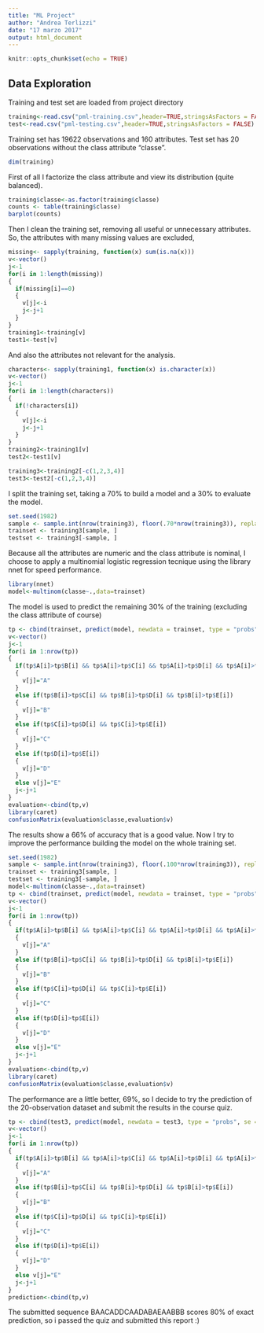 ```yaml
---
title: "ML Project"
author: "Andrea Terlizzi"
date: "17 marzo 2017"
output: html_document
--- 
```


```r
knitr::opts_chunk$set(echo = TRUE)
```

## Data Exploration

Training and test set are loaded from project directory

```r
training<-read.csv("pml-training.csv",header=TRUE,stringsAsFactors = FALSE)
test<-read.csv("pml-testing.csv",header=TRUE,stringsAsFactors = FALSE)
```

Training set has 19622 observations and 160 attributes. Test set has 20 observations without the class attribute "classe".

```r
dim(training)
```

First of all I factorize the class attribute and view its distribution (quite balanced).

```r
training$classe<-as.factor(training$classe)
counts <- table(training$classe)
barplot(counts)
```

Then I clean the training set, removing all useful or unnecessary attributes.
So, the attributes with many missing values are excluded,

```r
missing<- sapply(training, function(x) sum(is.na(x)))
v<-vector()
j<-1
for(i in 1:length(missing))
{
  if(missing[i]==0)
  {
    v[j]<-i
    j<-j+1
  }
}
training1<-training[v]
test1<-test[v]
```

And also the attributes not relevant for the analysis.

```r
characters<- sapply(training1, function(x) is.character(x))
v<-vector()
j<-1
for(i in 1:length(characters))
{
  if(!characters[i])
  {
    v[j]<-i
    j<-j+1
  }
}
training2<-training1[v]
test2<-test1[v]

training3<-training2[-c(1,2,3,4)]
test3<-test2[-c(1,2,3,4)]
```

I split the training set, taking a 70% to build a model and a 30% to evaluate the model.

```r
set.seed(1982) 
sample <- sample.int(nrow(training3), floor(.70*nrow(training3)), replace = F)
trainset <- training3[sample, ]
testset <- training3[-sample, ]
```

Because all the attributes are numeric and the class attribute is nominal, I choose to apply a multinomial logistic regression tecnique using the library nnet for speed performance.

```r
library(nnet)
model<-multinom(classe~.,data=trainset)
```

The model is used to predict the remaining 30% of the training (excluding the class attribute of course)

```r
tp <- cbind(trainset, predict(model, newdata = trainset, type = "probs", se = TRUE))
v<-vector()
j<-1
for(i in 1:nrow(tp))
{
  if(tp$A[i]>tp$B[i] && tp$A[i]>tp$C[i] && tp$A[i]>tp$D[i] && tp$A[i]>tp$E[i])
  {
    v[j]="A"
  }
  else if(tp$B[i]>tp$C[i] && tp$B[i]>tp$D[i] && tp$B[i]>tp$E[i])
  {
    v[j]="B"
  }
  else if(tp$C[i]>tp$D[i] && tp$C[i]>tp$E[i])
  {
    v[j]="C"
  }
  else if(tp$D[i]>tp$E[i])
  {
    v[j]="D"
  }
  else v[j]="E"
  j<-j+1
}
evaluation<-cbind(tp,v)
library(caret)
confusionMatrix(evaluation$classe,evaluation$v)
```

The results show a 66% of accuracy that is a good value.
Now I try to improve the performance building the model on the whole training set.

```r
set.seed(1982) 
sample <- sample.int(nrow(training3), floor(.100*nrow(training3)), replace = F)
trainset <- training3[sample, ]
testset <- training3[-sample, ]
model<-multinom(classe~.,data=trainset)
tp <- cbind(trainset, predict(model, newdata = trainset, type = "probs", se = TRUE))
v<-vector()
j<-1
for(i in 1:nrow(tp))
{
  if(tp$A[i]>tp$B[i] && tp$A[i]>tp$C[i] && tp$A[i]>tp$D[i] && tp$A[i]>tp$E[i])
  {
    v[j]="A"
  }
  else if(tp$B[i]>tp$C[i] && tp$B[i]>tp$D[i] && tp$B[i]>tp$E[i])
  {
    v[j]="B"
  }
  else if(tp$C[i]>tp$D[i] && tp$C[i]>tp$E[i])
  {
    v[j]="C"
  }
  else if(tp$D[i]>tp$E[i])
  {
    v[j]="D"
  }
  else v[j]="E"
  j<-j+1
}
evaluation<-cbind(tp,v)
library(caret)
confusionMatrix(evaluation$classe,evaluation$v)
```

The performance are a little better, 69%, so I decide to try the prediction of the 20-observation dataset and submit the results in the course quiz.

```r
tp <- cbind(test3, predict(model, newdata = test3, type = "probs", se = TRUE))
v<-vector()
j<-1
for(i in 1:nrow(tp))
{
  if(tp$A[i]>tp$B[i] && tp$A[i]>tp$C[i] && tp$A[i]>tp$D[i] && tp$A[i]>tp$E[i])
  {
    v[j]="A"
  }
  else if(tp$B[i]>tp$C[i] && tp$B[i]>tp$D[i] && tp$B[i]>tp$E[i])
  {
    v[j]="B"
  }
  else if(tp$C[i]>tp$D[i] && tp$C[i]>tp$E[i])
  {
    v[j]="C"
  }
  else if(tp$D[i]>tp$E[i])
  {
    v[j]="D"
  }
  else v[j]="E"
  j<-j+1
}
prediction<-cbind(tp,v)
```

The submitted sequence BAACADDCAADABAEAABBB scores 80% of exact prediction, so i passed the quiz and submitted this report :)